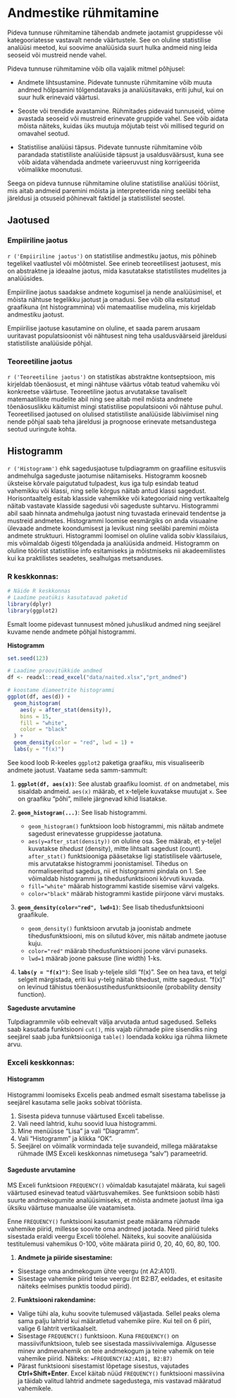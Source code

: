 # Andmestike rühmitamine

Pideva tunnuse rühmitamine tähendab andmete jaotamist gruppidesse või kategooriatesse vastavalt nende väärtustele. See on oluline statistilise analüüsi meetod, kui soovime analüüsida suurt hulka andmeid ning leida seoseid või mustreid nende vahel. 

Pideva tunnuse rühmitamine võib olla vajalik mitmel põhjusel:

- Andmete lihtsustamine. Pidevate tunnuste rühmitamine võib muuta andmed hõlpsamini tõlgendatavaks ja analüüsitavaks, eriti juhul, kui on suur hulk erinevaid väärtusi.

- Seoste või trendide avastamine. Rühmitades pidevaid tunnuseid, võime avastada seoseid või mustreid erinevate gruppide vahel. See võib aidata mõista näiteks, kuidas üks muutuja mõjutab teist või millised tegurid on omavahel seotud.

- Statistilise analüüsi täpsus. Pidevate tunnuste rühmitamine võib parandada statistiliste analüüside täpsust ja usaldusväärsust, kuna see võib aidata vähendada andmete varieeruvust ning korrigeerida võimalikke moonutusi.

Seega on pideva tunnuse rühmitamine oluline statistilise analüüsi tööriist, mis aitab andmeid paremini mõista ja interpreteerida ning seeläbi teha järeldusi ja otsuseid põhinevalt faktidel ja statistilistel seostel.

## Jaotused
### Empiiriline jaotus

`r ('Empiiriline jaotus')` on statistilise andmestiku jaotus, mis põhineb tegelikel vaatlustel või mõõtmistel. See erineb teoreetilisest jaotusest, mis on abstraktne ja ideaalne jaotus, mida kasutatakse statistilistes mudelites ja analüüsides.

Empiiriline jaotus saadakse andmete kogumisel ja nende analüüsimisel, et mõista nähtuse tegelikku jaotust ja omadusi. See võib olla esitatud graafikuna (nt histogrammina) või matemaatilise mudelina, mis kirjeldab andmestiku jaotust.

Empiirilise jaotuse kasutamine on oluline, et saada parem arusaam uuritavast populatsioonist või nähtusest ning teha usaldusväärseid järeldusi statistiliste analüüside põhjal.

### Teoreetiline jaotus

`r ('Teoreetiline jaotus')` on statistikas abstraktne kontseptsioon, mis kirjeldab tõenäosust, et mingi nähtuse väärtus võtab teatud vahemiku või konkreetse väärtuse. Teoreetiline jaotus arvutatakse tavaliselt matemaatiliste mudelite abil ning see aitab meil mõista andmete tõenäosuslikku käitumist mingi statistilise populatsiooni või nähtuse puhul. Teoreetilised jaotused on olulised statistiliste analüüside läbiviimisel ning nende põhjal saab teha järeldusi ja prognoose erinevate metsandustega seotud uuringute kohta.


## Histogramm

`r ('Histogramm')` ehk sagedusjaotuse tulpdiagramm on graafiline esitusviis andmehulga sageduste jaotumise näitamiseks. Histogramm koosneb üksteise kõrvale paigutatud tulpadest, kus iga tulp esindab teatud vahemikku või klassi, ning selle kõrgus näitab antud klassi sagedust. Horisontaaltelg esitab klasside vahemikke või kategooriaid ning vertikaaltelg näitab vastavate klasside sagedusi või sageduste suhtarvu. Histogrammi abil saab hinnata andmehulga jaotust ning tuvastada erinevaid tendentse ja mustreid andmetes. Histogrammi loomise eesmärgiks on anda visuaalne ülevaade andmete koondumisest ja levikust ning seeläbi paremini mõista andmete struktuuri. Histogrammi loomisel on oluline valida sobiv klassilaius, mis võimaldab õigesti tõlgendada ja analüüsida andmeid. Histogramm on oluline tööriist statistilise info esitamiseks ja mõistmiseks nii akadeemilistes kui ka praktilistes seadetes, sealhulgas metsanduses.

### R keskkonnas:


```r
# Näide R keskkonnas
# Laadime peatükis kasutatavad paketid
library(dplyr)
library(ggplot2)
```

Esmalt loome pidevast tunnusest mõned juhuslikud andmed ning seejärel kuvame nende andmete põhjal histogrammi.

**Histogramm**



```r
set.seed(123)
```

```r
# Laadime proovitükkide andmed
df <- readxl::read_excel("data/naited.xlsx","prt_andmed")

# koostame diameetrite histogrammi
ggplot(df, aes(d)) +
  geom_histogram(
    aes(y = after_stat(density)),
    bins = 15,
    fill = "white",
    color = "black"
  ) +
  geom_density(color = "red", lwd = 1) +
  labs(y = "f(x)")

```

See kood loob R-keeles `ggplot2` paketiga graafiku, mis visualiseerib andmete jaotust. Vaatame seda samm-sammult:

1. **`ggplot(df, aes(x))`**: See alustab graafiku loomist. `df` on andmetabel, mis sisaldab andmeid. `aes(x)` määrab, et x-teljele kuvatakse muutujat `x`.  See on graafiku "põhi", millele järgnevad kihid lisatakse.

2. **`geom_histogram(...)`**: See lisab histogrammi.
    * `geom_histogram()` funktsioon loob histogrammi, mis näitab andmete sagedust erinevatesse gruppidesse jaotatuna.
    * `aes(y=after_stat(density))` on oluline osa. See määrab, et y-teljel kuvatakse *tihedust* (density), mitte lihtsalt sagedust (count).  `after_stat()` funktsiooniga pääsetakse ligi statistilisele väärtusele, mis arvutatakse histogrammi joonistamisel.  Tihedus on normaliseeritud sagedus, nii et histogrammi pindala on 1. See võimaldab histogrammi ja tihedusfunktsiooni kõrvuti kuvada.
    * `fill="white"` määrab histogrammi kastide sisemise värvi valgeks.
    * `color="black"` määrab histogrammi kastide piirjoone värvi mustaks.

3. **`geom_density(color="red", lwd=1)`**: See lisab tihedusfunktsiooni graafikule.
    * `geom_density()` funktsioon arvutab ja joonistab andmete tihedusfunktsiooni, mis on silutud kõver, mis näitab andmete jaotuse kuju.
    * `color="red"` määrab tihedusfunktsiooni joone värvi punaseks.
    * `lwd=1` määrab joone paksuse (line width) 1-ks.

4. **`labs(y = "f(x)")`**: See lisab y-teljele sildi "f(x)".  See on hea tava, et telgi selgelt märgistada, eriti kui y-telg näitab tihedust, mitte sagedust.  "f(x)" on levinud tähistus tõenäosustihedusfunktsioonile (probability density function).


**Sageduste arvutamine**

Tulpdiagrammile võib eelnevalt välja arvutada antud sagedused. Selleks saab kasutada funktsiooni `cut()`, mis vajab rühmade piire sisendiks ning seejärel saab juba funktsiooniga `table()` loendada kokku iga rühma liikmete arvu.




### Exceli keskkonnas:

#### Histogramm
Histogrammi loomiseks Excelis peab andmed esmalt sisestama tabelisse ja seejärel kasutama selle jaoks sobivat tööriista.

1. Sisesta pideva tunnuse väärtused Exceli tabelisse.
2. Vali need lahtrid, kuhu soovid luua histogrammi.
3. Mine menüüsse "Lisa" ja vali "Diagramm".
4. Vali "Histogramm" ja klikka "OK".
5. Seejärel on võimalik vormindada telje suvandeid, millega määratakse rühmade (MS Exceli keskkonnas nimetusega "salv") parameetrid.

#### Sageduste arvutamine

MS Exceli funktsioon `FREQUENCY()` võimaldab kasutajatel määrata, kui sageli väärtused esinevad teatud väärtusvahemikes. See funktsioon sobib hästi suurte andmekogumite analüüsimiseks, et mõista andmete jaotust ilma iga üksiku väärtuse manuaalse üle vaatamiseta. 

Enne `FREQUENCY()` funktsiooni kasutamist peate määrama rühmade vahemike piirid, millesse soovite oma andmed jaotada. Need piirid tuleks sisestada eraldi veergu Exceli töölehel. Näiteks, kui soovite analüüsida testitulemusi vahemikus 0-100, võite määrata piirid 0, 20, 40, 60, 80, 100.

1. **Andmete ja piiride sisestamine:**
 - Sisestage oma andmekogum ühte veergu (nt A2:A101).
 - Sisestage vahemike piirid teise veergu (nt B2:B7, eeldades, et esitasite näiteks eelmises punktis toodud piirid).

2. **Funktsiooni rakendamine:**
 - Valige tühi ala, kuhu soovite tulemused väljastada. Sellel peaks olema sama palju lahtrid kui määratletud vahemike piire. Kui teil on 6 piiri, valige 6 lahtrit vertikaalselt.
 - Sisestage `FREQUENCY()` funktsioon. Kuna `FREQUENCY()` on massiivifunktsioon, tuleb see sisestada massiivivalemiga. Algusesse minev andmevahemik on teie andmekogum ja teine vahemik on teie vahemike piirid.
 Näiteks: `=FREQUENCY(A2:A101, B2:B7)`
 - Pärast funktsiooni sisestamist lõpetage sisestus, vajutades **Ctrl+Shift+Enter**. Excel käitab nüüd `FREQUENCY()` funktsiooni massiivina ja täidab valitud lahtrid andmete sagedustega, mis vastavad määratud vahemikele.

